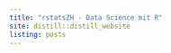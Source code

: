 ```yaml
---
title: "rstatsZH - Data Science mit R"
site: distill::distill_website
listing: posts
---
```


<script async defer data-domain="rstatszh.github.io/website" src="https://plausible.io/js/plausible.js"></script>


